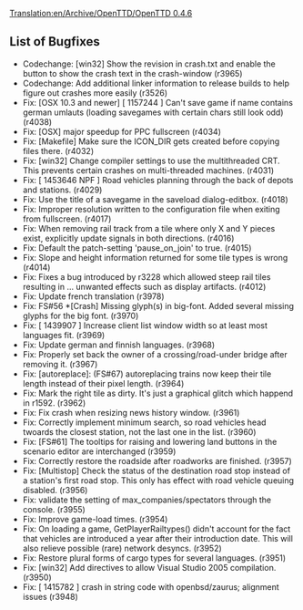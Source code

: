 [[Translation:en/Archive/OpenTTD/OpenTTD 0.4.6]]


{{en/Archive/OpenTTD/NaviPrevNext|prev=en/Archive/OpenTTD/OpenTTD 0.4.5|next=en/Archive/OpenTTD/OpenTTD 0.4.7|date=22 March 2006}}

==List of Bugfixes==
*Codechange: [win32] Show the revision in crash.txt and enable the button to show the crash text in the crash-window (r3965)
*Codechange: Add additional linker information to release builds to help figure out crashes more easily (r3526)
*Fix: [OSX 10.3 and newer] [ 1157244 ] Can't save game if name contains german umlauts (loading savegames with certain chars still look odd) (r4038)
*Fix: [OSX] major speedup for PPC fullscreen (r4034)
*Fix: [Makefile] Make sure the ICON_DIR gets created before copying files there. (r4032)
*Fix: [win32] Change compiler settings to use the multithreaded CRT. This prevents certain crashes on multi-threaded machines. (r4031)
*Fix: [ 1453646 NPF ] Road vehicles planning through the back of depots and stations. (r4029)
*Fix: Use the title of a savegame in the saveload dialog-editbox. (r4018)
*Fix: Improper resolution written to the configuration file when exiting from fullscreen. (r4017)
*Fix: When removing rail track from a tile where only X and Y pieces exist, explicitly update signals in both directions. (r4016)
*Fix: Default the patch-setting 'pause_on_join' to true. (r4015)
*Fix: Slope and height information returned for some tile types is wrong (r4014)
*Fix: Fixes a bug introduced by r3228 which allowed steep rail tiles resulting in ... unwanted effects such as display artifacts. (r4012)
*Fix: Update french translation (r3978)
*Fix: FS#56 *[Crash] Missing glyph(s) in big-font. Added several missing glyphs for the big font. (r3970)
*Fix: [ 1439907 ] Increase client list window width so at least most languages fit. (r3969)
*Fix: Update german and finnish languages. (r3968)
*Fix: Properly set back the owner of a crossing/road-under bridge after removing it. (r3967)
*Fix: [autoreplace]: (FS#67) autoreplacing trains now keep their tile length instead of their pixel length. (r3964)
*Fix: Mark the right tile as dirty. It's just a graphical glitch which happend in r1592. (r3962)
*Fix: Fix crash when resizing news history window. (r3961)
*Fix: Correctly implement minimum search, so road vehicles head twoards the closest station, not the last one in the list. (r3960)
*Fix: [FS#61] The tooltips for raising and lowering land buttons in the scenario editor are interchanged (r3959)
*Fix: Correctly restore the roadside after roadworks are finished. (r3957)
*Fix: [Multistop] Check the status of the destination road stop instead of a station's first road stop. This only has effect with road vehicle queuing disabled. (r3956)
*Fix: validate the setting of max_companies/spectators through the console. (r3955)
*Fix: Improve game-load times. (r3954)
*Fix: On loading a game, GetPlayerRailtypes() didn't account for the fact that vehicles are introduced a year after their introduction date. This will also relieve possible (rare) network desyncs. (r3952)
*Fix: Restore plural forms of cargo types for several languages. (r3951)
*Fix: [win32] Add directives to allow Visual Studio 2005 compilation. (r3950)
*Fix: [ 1415782 ] crash in string code with openbsd/zaurus; alignment issues (r3948)
